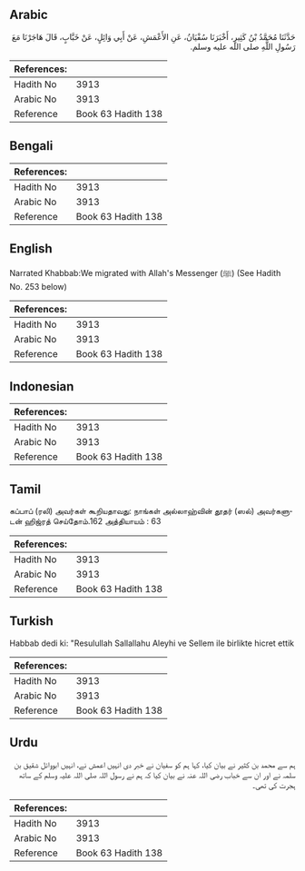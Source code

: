 ## Arabic

<div
  dir="rtl"
  lang="ar"
  style={{ fontSize: "larger", backgroundColor: "#f8f9fa", padding: 20 }}
>
  حَدَّثَنَا مُحَمَّدُ بْنُ كَثِيرٍ، أَخْبَرَنَا سُفْيَانُ، عَنِ الأَعْمَشِ،
  عَنْ أَبِي وَائِلٍ، عَنْ خَبَّابٍ، قَالَ هَاجَرْنَا مَعَ رَسُولِ اللَّهِ صلى
  الله عليه وسلم‏.‏
</div>
<div style={{ backgroundColor: "#f8f9fa", padding: 20, marginBottom: 10 }}>
  <table>
    <thead>
      <tr>
        <th>References:</th>
        <th></th>
      </tr>
    </thead>
    <tbody>
      <tr>
        <td>Hadith No</td>
        <td>3913</td>
      </tr>
      <tr>
        <td>Arabic No</td>
        <td>3913</td>
      </tr>
      <tr>
        <td>Reference</td>
        <td>Book 63 Hadith 138</td>
      </tr>
    </tbody>
  </table>
</div>

## Bengali

<div
  dir="ltr"
  lang="bn"
  style={{ fontSize: "larger", backgroundColor: "#f8f9fa", padding: 20 }}
></div>
<div style={{ backgroundColor: "#f8f9fa", padding: 20, marginBottom: 10 }}>
  <table>
    <thead>
      <tr>
        <th>References:</th>
        <th></th>
      </tr>
    </thead>
    <tbody>
      <tr>
        <td>Hadith No</td>
        <td>3913</td>
      </tr>
      <tr>
        <td>Arabic No</td>
        <td>3913</td>
      </tr>
      <tr>
        <td>Reference</td>
        <td>Book 63 Hadith 138</td>
      </tr>
    </tbody>
  </table>
</div>

## English

<div
  dir="ltr"
  lang="en"
  style={{ fontSize: "larger", backgroundColor: "#f8f9fa", padding: 20 }}
>
  Narrated Khabbab:We migrated with Allah's Messenger (ﷺ) (See Hadith No. 253
  below)
</div>
<div style={{ backgroundColor: "#f8f9fa", padding: 20, marginBottom: 10 }}>
  <table>
    <thead>
      <tr>
        <th>References:</th>
        <th></th>
      </tr>
    </thead>
    <tbody>
      <tr>
        <td>Hadith No</td>
        <td>3913</td>
      </tr>
      <tr>
        <td>Arabic No</td>
        <td>3913</td>
      </tr>
      <tr>
        <td>Reference</td>
        <td>Book 63 Hadith 138</td>
      </tr>
    </tbody>
  </table>
</div>

## Indonesian

<div
  dir="ltr"
  lang="id"
  style={{ fontSize: "larger", backgroundColor: "#f8f9fa", padding: 20 }}
></div>
<div style={{ backgroundColor: "#f8f9fa", padding: 20, marginBottom: 10 }}>
  <table>
    <thead>
      <tr>
        <th>References:</th>
        <th></th>
      </tr>
    </thead>
    <tbody>
      <tr>
        <td>Hadith No</td>
        <td>3913</td>
      </tr>
      <tr>
        <td>Arabic No</td>
        <td>3913</td>
      </tr>
      <tr>
        <td>Reference</td>
        <td>Book 63 Hadith 138</td>
      </tr>
    </tbody>
  </table>
</div>

## Tamil

<div
  dir="ltr"
  lang="ta"
  style={{ fontSize: "larger", backgroundColor: "#f8f9fa", padding: 20 }}
>
  கப்பாப் (ரலி) அவர்கள் கூறியதாவது: நாங்கள் அல்லாஹ்வின் தூதர் (ஸல்) அவர்களுடன்
  ஹிஜ்ரத் செய்தோம்.162 அத்தியாயம் : 63
</div>
<div style={{ backgroundColor: "#f8f9fa", padding: 20, marginBottom: 10 }}>
  <table>
    <thead>
      <tr>
        <th>References:</th>
        <th></th>
      </tr>
    </thead>
    <tbody>
      <tr>
        <td>Hadith No</td>
        <td>3913</td>
      </tr>
      <tr>
        <td>Arabic No</td>
        <td>3913</td>
      </tr>
      <tr>
        <td>Reference</td>
        <td>Book 63 Hadith 138</td>
      </tr>
    </tbody>
  </table>
</div>

## Turkish

<div
  dir="ltr"
  lang="tr"
  style={{ fontSize: "larger", backgroundColor: "#f8f9fa", padding: 20 }}
>
  Habbab dedi ki: "Resulullah Sallallahu Aleyhi ve Sellem ile birlikte hicret
  ettik
</div>
<div style={{ backgroundColor: "#f8f9fa", padding: 20, marginBottom: 10 }}>
  <table>
    <thead>
      <tr>
        <th>References:</th>
        <th></th>
      </tr>
    </thead>
    <tbody>
      <tr>
        <td>Hadith No</td>
        <td>3913</td>
      </tr>
      <tr>
        <td>Arabic No</td>
        <td>3913</td>
      </tr>
      <tr>
        <td>Reference</td>
        <td>Book 63 Hadith 138</td>
      </tr>
    </tbody>
  </table>
</div>

## Urdu

<div
  dir="rtl"
  lang="ur"
  style={{ fontSize: "larger", backgroundColor: "#f8f9fa", padding: 20 }}
>
  ہم سے محمد بن کثیر نے بیان کیا، کہا ہم کو سفیان نے خبر دی انہیں اعمش نے، انہیں
  ابووائل شقیق بن سلمہ نے اور ان سے خباب رضی اللہ عنہ نے بیان کیا کہ ہم نے رسول
  اللہ صلی اللہ علیہ وسلم کے ساتھ ہجرت کی تھی۔
</div>
<div style={{ backgroundColor: "#f8f9fa", padding: 20, marginBottom: 10 }}>
  <table>
    <thead>
      <tr>
        <th>References:</th>
        <th></th>
      </tr>
    </thead>
    <tbody>
      <tr>
        <td>Hadith No</td>
        <td>3913</td>
      </tr>
      <tr>
        <td>Arabic No</td>
        <td>3913</td>
      </tr>
      <tr>
        <td>Reference</td>
        <td>Book 63 Hadith 138</td>
      </tr>
    </tbody>
  </table>
</div>
